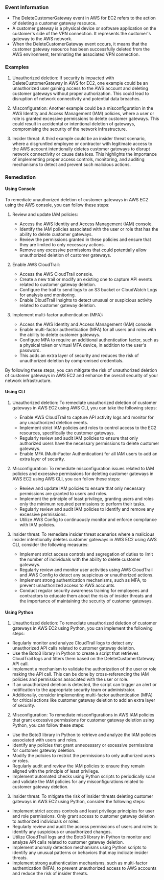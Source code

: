 
### Event Information

- The DeleteCustomerGateway event in AWS for EC2 refers to the action of deleting a customer gateway resource.
- A customer gateway is a physical device or software application on the customer's side of the VPN connection. It represents the customer's gateway to the AWS network.
- When the DeleteCustomerGateway event occurs, it means that the customer gateway resource has been successfully deleted from the AWS environment, terminating the associated VPN connection.


### Examples

1. Unauthorized deletion: If security is impacted with DeleteCustomerGateway in AWS for EC2, one example could be an unauthorized user gaining access to the AWS account and deleting customer gateways without proper authorization. This could lead to disruption of network connectivity and potential data breaches.

2. Misconfiguration: Another example could be a misconfiguration in the AWS Identity and Access Management (IAM) policies, where a user or role is granted excessive permissions to delete customer gateways. This could result in accidental or intentional deletion of gateways, compromising the security of the network infrastructure.

3. Insider threat: A third example could be an insider threat scenario, where a disgruntled employee or contractor with legitimate access to the AWS account intentionally deletes customer gateways to disrupt network connectivity or cause data loss. This highlights the importance of implementing proper access controls, monitoring, and auditing mechanisms to detect and prevent such malicious actions.

### Remediation

#### Using Console

To remediate unauthorized deletion of customer gateways in AWS EC2 using the AWS console, you can follow these steps:

1. Review and update IAM policies: 
   - Access the AWS Identity and Access Management (IAM) console.
   - Identify the IAM policies associated with the user or role that has the ability to delete customer gateways.
   - Review the permissions granted in these policies and ensure that they are limited to only necessary actions.
   - Remove any excessive permissions that could potentially allow unauthorized deletion of customer gateways.

2. Enable AWS CloudTrail:
   - Access the AWS CloudTrail console.
   - Create a new trail or modify an existing one to capture API events related to customer gateway deletion.
   - Configure the trail to send logs to an S3 bucket or CloudWatch Logs for analysis and monitoring.
   - Enable CloudTrail Insights to detect unusual or suspicious activity related to customer gateway deletion.

3. Implement multi-factor authentication (MFA):
   - Access the AWS Identity and Access Management (IAM) console.
   - Enable multi-factor authentication (MFA) for all users and roles with the ability to delete customer gateways.
   - Configure MFA to require an additional authentication factor, such as a physical token or virtual MFA device, in addition to the user's password.
   - This adds an extra layer of security and reduces the risk of unauthorized deletion by compromised credentials.

By following these steps, you can mitigate the risk of unauthorized deletion of customer gateways in AWS EC2 and enhance the overall security of your network infrastructure.

#### Using CLI

1. Unauthorized deletion: To remediate unauthorized deletion of customer gateways in AWS EC2 using AWS CLI, you can take the following steps:
   - Enable AWS CloudTrail to capture API activity logs and monitor for any unauthorized deletion events.
   - Implement strict IAM policies and roles to control access to the EC2 resources, specifically the customer gateways.
   - Regularly review and audit IAM policies to ensure that only authorized users have the necessary permissions to delete customer gateways.
   - Enable MFA (Multi-Factor Authentication) for all IAM users to add an extra layer of security.

2. Misconfiguration: To remediate misconfiguration issues related to IAM policies and excessive permissions for deleting customer gateways in AWS EC2 using AWS CLI, you can follow these steps:
   - Review and update IAM policies to ensure that only necessary permissions are granted to users and roles.
   - Implement the principle of least privilege, granting users and roles only the minimum required permissions to perform their tasks.
   - Regularly review and audit IAM policies to identify and remove any excessive permissions.
   - Utilize AWS Config to continuously monitor and enforce compliance with IAM policies.

3. Insider threat: To remediate insider threat scenarios where a malicious insider intentionally deletes customer gateways in AWS EC2 using AWS CLI, consider the following measures:
   - Implement strict access controls and segregation of duties to limit the number of individuals with the ability to delete customer gateways.
   - Regularly review and monitor user activities using AWS CloudTrail and AWS Config to detect any suspicious or unauthorized actions.
   - Implement strong authentication mechanisms, such as MFA, to prevent unauthorized access to AWS accounts.
   - Conduct regular security awareness training for employees and contractors to educate them about the risks of insider threats and the importance of maintaining the security of customer gateways.

#### Using Python

1. Unauthorized deletion: To remediate unauthorized deletion of customer gateways in AWS EC2 using Python, you can implement the following steps:

- Regularly monitor and analyze CloudTrail logs to detect any unauthorized API calls related to customer gateway deletion.
- Use the Boto3 library in Python to create a script that retrieves CloudTrail logs and filters them based on the DeleteCustomerGateway API call.
- Implement a mechanism to validate the authorization of the user or role making the API call. This can be done by cross-referencing the IAM policies and permissions associated with the user or role.
- If an unauthorized deletion is detected, the script can trigger an alert or notification to the appropriate security team or administrator.
- Additionally, consider implementing multi-factor authentication (MFA) for critical actions like customer gateway deletion to add an extra layer of security.

2. Misconfiguration: To remediate misconfigurations in AWS IAM policies that grant excessive permissions for customer gateway deletion using Python, you can follow these steps:

- Use the Boto3 library in Python to retrieve and analyze the IAM policies associated with users and roles.
- Identify any policies that grant unnecessary or excessive permissions for customer gateway deletion.
- Modify the policies to restrict the permissions to only authorized users or roles.
- Regularly audit and review the IAM policies to ensure they remain aligned with the principle of least privilege.
- Implement automated checks using Python scripts to periodically scan and validate the IAM policies for any misconfigurations related to customer gateway deletion.

3. Insider threat: To mitigate the risk of insider threats deleting customer gateways in AWS EC2 using Python, consider the following steps:

- Implement strict access controls and least privilege principles for user and role permissions. Only grant access to customer gateway deletion to authorized individuals or roles.
- Regularly review and audit the access permissions of users and roles to identify any suspicious or unauthorized changes.
- Utilize CloudTrail logs and the Boto3 library in Python to monitor and analyze API calls related to customer gateway deletion.
- Implement anomaly detection mechanisms using Python scripts to identify any unusual patterns or behaviors that may indicate insider threats.
- Implement strong authentication mechanisms, such as multi-factor authentication (MFA), to prevent unauthorized access to AWS accounts and reduce the risk of insider threats.

